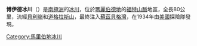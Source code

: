 {{Coord|77|14|S|145|25|W|source:GNIS|display=title}}

'''博伊德冰川'''（{{lang-en|Boyd Glacier}}）是[[南極洲|南極洲]]的[[冰川|冰川]]，位於[[瑪麗伯德地|瑪麗伯德地]]的[[福特山脈|福特山脈]]地區，全長80公里，流經[[貝利嶺|貝利嶺]]和[[道格拉斯山|道格拉斯山]]，最終注入[[蘇茲貝格灣|蘇茲貝格灣]]，在1934年由[[美國|美國]]探險隊發現。

{{DEFAULTSORT:Boyd Glacier}}
[[Category:馬里伯地冰川|Category:馬里伯地冰川]]


{{MarieByrdLand-geo-stub}}